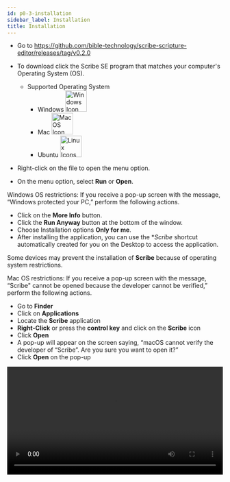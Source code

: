 ```yaml
---
id: p0-3-installation
sidebar_label: Installation
title: Installation
---
```


- Go to https://github.com/bible-technology/scribe-scripture-editor/releases/tag/v0.2.0

- To download click the Scribe SE program that matches your computer's Operating System (OS). 
  - Supported Operating System 
    - Windows <img src="/autographaAssetsV2/getting-started/windows.png" alt="Windows Icon" width="50px"/>
    - Mac <img src="/autographaAssetsV2/getting-started/mac-os.png" alt="MacOS Icon" width="50px"/>
    - Ubuntu <img src="/autographaAssetsV2/getting-started/linux.png" alt="Linux Icons" width="50px" />

- Right-click on the file to open the menu option. 
- On the menu option, select **Run** or **Open**. 

Windows OS restrictions: If you receive a pop-up screen with the message, “Windows protected your PC,” perform the following actions. 

- Click on the **More Info** button.
- Click the **Run Anyway** button at the bottom of the window.
- Choose Installation options **Only for me**.
- After installing the application, you can use the **Scribe* shortcut automatically created for you on the Desktop to access the application. 

Some devices may prevent the installation of **Scribe** because of operating system restrictions. 



Mac OS restrictions: If you receive a pop-up screen with the message, “Scribe" cannot be opened because the developer cannot be verified,” perform the following actions. 

- Go to **Finder**
- Click on **Applications**
- Locate the **Scribe** application
- **Right-Click** or press the **control key** and click on the **Scribe** icon
- Click **Open**
- A pop-up will appear on the screen saying, “macOS cannot verify the developer of “Scribe”. Are you sure you want to open it?”
- Click **Open** on the pop-up

<video controls src="/assets/how-to-install-1.2.0.mov" width="100%" type="video/mov"/>
 